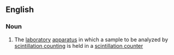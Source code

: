 ==English==

===Noun===
{{en-noun}}

# The [[laboratory]] [[apparatus]] in which a sample to be analyzed by [[scintillation counting]] is held in a [[scintillation counter]]